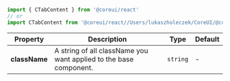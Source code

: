 
```jsx
import { CTabContent } from '@coreui/react'
// or
import CTabContent from '@coreui/react//Users/lukaszholeczek/CoreUI/@coreui/react/packages/coreui-react/src/components/tabs/CTabContent'
```

| Property | Description | Type | Default |
| --- | --- | --- | --- |
| **className** | A string of all className you want applied to the base component. | `string` | - |
